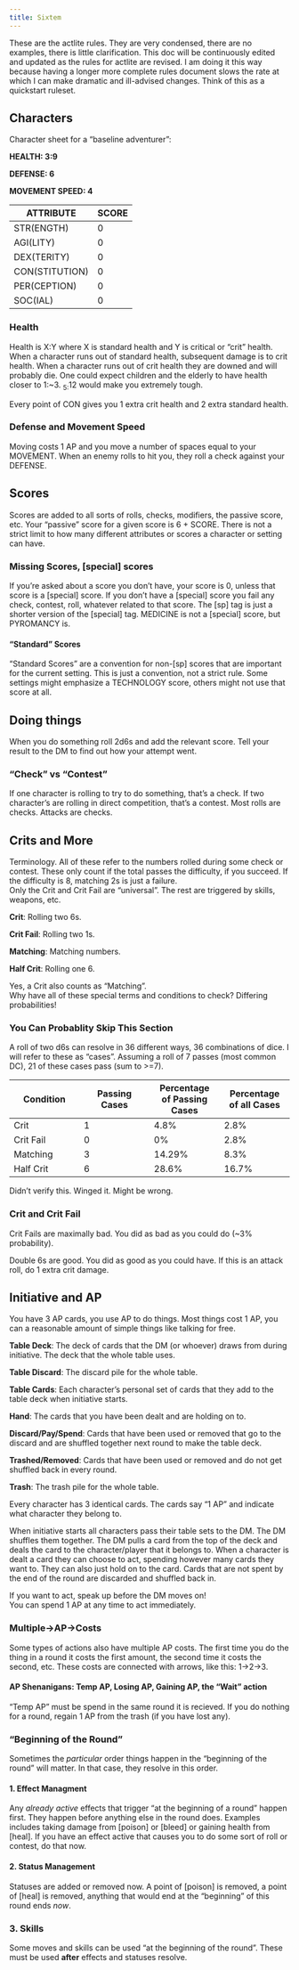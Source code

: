 ```yaml
---
title: Sixtem
---
```


These are the actlite rules. They are very condensed, there are no examples, there is little clarification. This doc will be continuously edited and updated as the rules for actlite are revised. I am doing it this way because having a longer more complete rules document slows the rate at which I can make dramatic and ill-advised changes. Think of this as a quickstart ruleset.

## Characters

Character sheet for a "baseline adventurer":

**HEALTH: 3:9** 

**DEFENSE: 6** 

**MOVEMENT SPEED: 4**

| ATTRIBUTE      | SCORE |
| -------------- | ----- |
| STR(ENGTH)     | 0     |
| AGI(LITY)      | 0     |
| DEX(TERITY)    | 0     |
| CON(STITUTION) | 0     |
| PER(CEPTION)   | 0     |
| SOC(IAL)       | 0     |

### Health

Health is X:Y where X is standard health and Y is critical or "crit" health. When a character runs out of standard health, subsequent damage is to crit health. When a character runs out of crit health they are downed and will probably die. One could expect children and the elderly to have health closer to 1:~3. ~5:~12 would make you extremely tough.

Every point of CON gives you 1 extra crit health and 2 extra standard health.

### Defense and Movement Speed

Moving costs 1 AP and you move a number of spaces equal to your MOVEMENT. When an enemy rolls to hit you, they roll a check against your DEFENSE.

## Scores

Scores are added to all sorts of rolls, checks, modifiers, the passive score, etc.   Your "passive" score for a given score is 6 + SCORE. There is not a strict limit to how many different attributes or scores a character or setting can have.

### Missing Scores, [special] scores

If you're asked about a score you don't have, your score is 0, unless that score is a [special] score. If you don't have a [special] score you fail any check, contest, roll, whatever related to that score. The [sp] tag is just a shorter version of the [special] tag. MEDICINE is not a [special] score, but PYROMANCY is.

#### "Standard" Scores

"Standard Scores" are a convention for non-[sp] scores that are important for the current setting. This is just a convention, not a strict rule. Some settings might emphasize a TECHNOLOGY score, others might not use that score at all.

## Doing things

When you do something roll 2d6s and add the relevant score. Tell your result to the DM to find out how your attempt went.

### "Check" vs "Contest" 

If one character is rolling to try to do something, that's a check. If two character's are rolling in direct competition, that's a contest. Most rolls are checks. Attacks are checks.

## Crits and More

Terminology. All of these refer to the numbers rolled during some check or contest. These only count if the total passes the difficulty, if you succeed. If the difficulty is 8, matching 2s is just a failure.  
Only the Crit and Crit Fail are "universal". The rest are triggered by skills, weapons, etc.

**Crit**: Rolling two 6s.  

**Crit Fail**: Rolling two 1s.  

**Matching**: Matching numbers.  

**Half Crit**: Rolling one 6.  

Yes, a Crit also counts as "Matching".  
Why have all of these special terms and conditions to check? Differing probabilities!

### You Can Probablity Skip This Section  

A roll of two d6s can resolve in 36 different ways, 36 combinations of dice. I will refer to these as "cases". Assuming a roll of 7 passes (most common DC), 21 of these cases pass (sum to >=7).

| Condition | Passing Cases | Percentage of Passing Cases | Percentage of all Cases |
| --- | --- | --- | --- |
| Crit | 1 | 4.8% | 2.8% |
| Crit Fail | 0 | 0% | 2.8% |
| Matching | 3 | 14.29% | 8.3% |
| Half Crit | 6 | 28.6% | 16.7% |

Didn't verify this. Winged it. Might be wrong.

### Crit and Crit Fail

Crit Fails are maximally bad. You did as bad as you could do (~3% probability).  

Double 6s are good. You did as good as you could have. If this is an attack roll, do 1 extra crit damage. 

## Initiative and AP

You have 3 AP cards, you use AP to do things. Most things cost 1 AP, you can a reasonable amount of simple things like talking for free.

**Table Deck**: The deck of cards that the DM (or whoever) draws from during initiative. The deck that the whole table uses.  

**Table Discard**: The discard pile for the whole table.  

**Table Cards**: Each character's personal set of cards that they add to the table deck when initiative starts.  

**Hand**: The cards that you have been dealt and are holding on to.  

**Discard/Pay/Spend**: Cards that have been used or removed that go to the discard and are shuffled together next round to make the table deck.  

**Trashed/Removed**: Cards that have been used or removed and do not get shuffled back in every round.  

**Trash**: The trash pile for the whole table.  

Every character has 3 identical cards. The cards say "1 AP" and indicate what character they belong to.  

When initiative starts all characters pass their table sets to the DM. The DM shuffles them together. The DM pulls a card from the top of the deck and deals the card to the character/player that it belongs to. When a character is dealt a card they can choose to act, spending however many cards they want to. They can also just hold on to the card. Cards that are not spent by the end of the round are discarded and shuffled back in.  

If you want to act, speak up before the DM moves on!  
You can spend 1 AP at any time to act immediately.  

### Multiple->AP->Costs

Some types of actions also have multiple AP costs. The first time you do the thing in a round it costs the first amount, the second time it costs the second, etc. These costs are connected with arrows, like this: 1->2->3.

#### AP Shenanigans: Temp AP, Losing AP, Gaining AP, the "Wait" action

"Temp AP" must be spend in the same round it is recieved. If you do nothing for a round, regain 1 AP from the trash (if you have lost any).

### "Beginning of the Round"

Sometimes the *particular* order things happen in the "beginning of the round" will matter. In that case, they resolve in this order.
 
#### 1. Effect Managment

Any *already active* effects that trigger "at the beginning of a round" happen first. They happen before anything else in the round does. Examples includes taking damage from \[poison] or \[bleed] or gaining health from \[heal]. If you have an effect active that causes you to do some sort of roll or contest, do that now.

#### 2. Status Management

Statuses are added or removed now. A point of \[poison] is removed, a point of \[heal] is removed, anything that would end at the "beginning" of this round ends *now*.

### 3. Skills

Some moves and skills can be used "at the beginning of the round". These must be used **after** effects and statuses resolve.